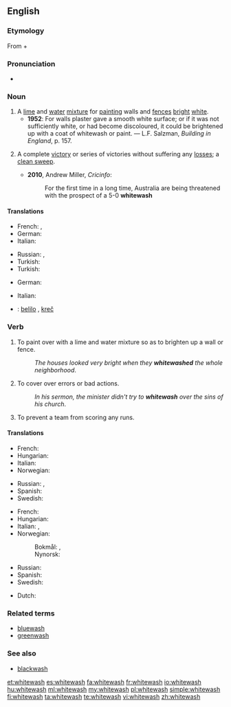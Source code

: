==English==
{{wikipedia}}

===Etymology===
From {{term|white||lang=en}} + {{term|wash||lang=en}}

===Pronunciation===
* {{rhymes|ɒʃ}}

===Noun===
{{en-noun|es}}

# A [[lime]] and [[water]] [[mixture]] for [[painting]] walls and [[fence]]s [[bright]] [[white]].
#* '''1952''': For walls plaster gave a smooth white surface; or if it was not sufficiently white, or had become discoloured, it could be brightened up with a coat of whitewash or paint. &mdash; L.F. Salzman, ''Building in England'', p. 157.
# {{sports}} A complete [[victory]] or series of victories without suffering any [[loss]]es; a [[clean sweep]].
#* '''2010''', Andrew Miller, ''Cricinfo'':
#*: For the first time in a long time, Australia are being threatened with the prospect of a 5-0 '''whitewash'''

====Translations====
{{trans-top|lime and water mixture}}
* French: {{t+|fr|lait de chaux}}, {{t+|fr|badigeon|m}}
* German: {{t|de|Tünche|f}}
* Italian: {{t-|it|calce|f}}
{{trans-mid}}
* Russian: {{t-|ru|известковый раствор|m|sc=Cyrl|tr=izvestkóvyj rastvór}}, {{t+|ru|побелка|f|sc=Cyrl|tr=pobélka}}
* Turkish: {{t|tr|kireç}}
* Turkish: {{t|tr|badana}}
{{trans-bottom}}
{{trans-top|victory}}
* German: {{t|de|Zu-null-Sieg|m}}
{{trans-mid}}
* Italian: {{t+|it|cappotto|m}}
{{trans-bottom}}

{{checktrans-top}}
* {{ttbc|sh}}: [[belilo]] {{n}}, [[kreč]] {{m}}
{{trans-bottom}}

===Verb===
{{en-verb|whitewash|es}}

# To paint over with a lime and water mixture so as to brighten up a wall or fence.
#: ''The houses looked very bright when they '''whitewashed''' the whole neighborhood''.
# {{idiomatic}} To cover over errors or bad actions.
#: ''In his sermon, the minister didn't try to '''whitewash''' over the sins of his church''.
# {{baseball|slang|dated|late|19th century|archaic}} To prevent a team from scoring any runs.

====Translations====
{{trans-top|paint}}
* French: {{t+|fr|badigeonner}}
* Hungarian: {{t-|hu|meszel}}
* Italian: {{t+|it|imbiancare}}
* Norwegian: {{t-|no|hvitkalke}}
{{trans-mid}}
* Russian: {{t+|ru|белить|sc=Cyrl|tr=belítʹ}} {{impf}}, {{t+|ru|побелить|sc=Cyrl|tr=pobelítʹ}} {{pf.}}
* Spanish: {{t-|es|blanquear}}
* Swedish: {{t-|sv|vitmena}}
{{trans-bottom}}
{{trans-top|cover errors}}
* French: {{t+|fr|blanchir}}
* Hungarian: {{t-|hu|tisztára mos}}
* Italian: {{t-|it|lavare via}}, {{t+|it|cancellare}}
* Norwegian:
*: Bokmål: {{t-|nb|hvitvaske}}, {{t-|nb|kvitvaske}}
*: Nynorsk: {{t-|nn|kvitvaske}}
{{trans-mid}}
* Russian: {{t+|ru|обелить|tr=obelítʹ|sc=Cyrl}} {{pf.}}
* Spanish: {{t-|es|encubrir}}
* Swedish: {{t-|sv|vitmena}}
{{trans-bottom}}

{{checktrans-top}}
* Dutch: {{t+|nl|witten}}
{{trans-mid}}
{{trans-bottom}}

===Related terms===
* [[bluewash]]
* [[greenwash]]

===See also===
* [[blackwash]]

[[et:whitewash]]
[[es:whitewash]]
[[fa:whitewash]]
[[fr:whitewash]]
[[io:whitewash]]
[[hu:whitewash]]
[[ml:whitewash]]
[[my:whitewash]]
[[pl:whitewash]]
[[simple:whitewash]]
[[fi:whitewash]]
[[ta:whitewash]]
[[te:whitewash]]
[[vi:whitewash]]
[[zh:whitewash]]